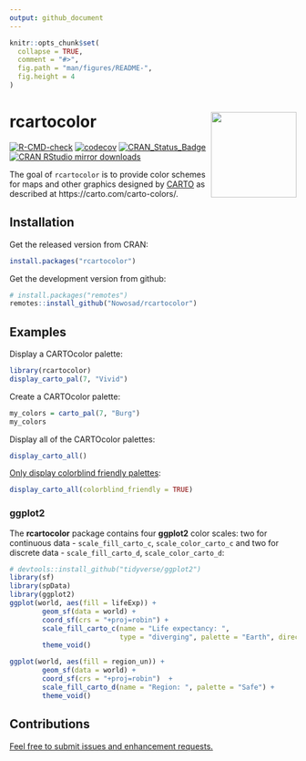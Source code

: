 ```yaml
---
output: github_document
---
```


<!-- README.md is generated from README.Rmd. Please edit that file -->

```r
knitr::opts_chunk$set(
  collapse = TRUE,
  comment = "#>",
  fig.path = "man/figures/README-",
  fig.height = 4
)
```

# rcartocolor <img src="man/figures/logo.png" align="right" height="150" alt="" />

<!-- badges: start -->
[![R-CMD-check](https://github.com/Nowosad/rcartocolor/actions/workflows/R-CMD-check.yaml/badge.svg)](https://github.com/Nowosad/rcartocolor/actions/workflows/R-CMD-check.yaml)
[![codecov](https://codecov.io/gh/Nowosad/rcartocolor/branch/master/graph/badge.svg?token=tkiSWsEUYy)](https://codecov.io/gh/Nowosad/rcartocolor)
[![CRAN_Status_Badge](https://www.r-pkg.org/badges/version/rcartocolor)](https://cran.r-project.org/package=rcartocolor)
[![CRAN RStudio mirror downloads](https://cranlogs.r-pkg.org/badges/rcartocolor)](https://cran.r-project.org/package=rcartocolor)
<!-- badges: end -->

The goal of `rcartocolor` is to provide color schemes for maps and other graphics designed by [CARTO](https://carto.com/) as described at https://carto.com/carto-colors/.

## Installation

Get the released version from CRAN:

```r
install.packages("rcartocolor")
```

Get the development version from github:

```r
# install.packages("remotes")
remotes::install_github("Nowosad/rcartocolor")
```

## Examples

Display a CARTOcolor palette:

```r
library(rcartocolor)
display_carto_pal(7, "Vivid")
```

Create a CARTOcolor palette:

```r
my_colors = carto_pal(7, "Burg")
my_colors
```

Display all of the CARTOcolor palettes:

```r
display_carto_all()
```

[Only display colorblind friendly palettes](https://jakubnowosad.com/colorblindcheck/articles/check_rcartocolor.html):

```r
display_carto_all(colorblind_friendly = TRUE)
```

### **ggplot2**

The **rcartocolor** package contains four **ggplot2** color scales: two for continuous data - `scale_fill_carto_c`, `scale_color_carto_c` and two for discrete data - `scale_fill_carto_d`, `scale_color_carto_d`:

```r
# devtools::install_github("tidyverse/ggplot2")
library(sf)
library(spData)
library(ggplot2)
ggplot(world, aes(fill = lifeExp)) +
        geom_sf(data = world) +
        coord_sf(crs = "+proj=robin") +
        scale_fill_carto_c(name = "Life expectancy: ",
                           type = "diverging", palette = "Earth", direction = -1) +
        theme_void()
```


```r
ggplot(world, aes(fill = region_un)) +
        geom_sf(data = world) +
        coord_sf(crs = "+proj=robin")  +
        scale_fill_carto_d(name = "Region: ", palette = "Safe") +
        theme_void()
```

## Contributions

[Feel free to submit issues and enhancement requests.](https://github.com/Nowosad/rcartocolor/issues)
